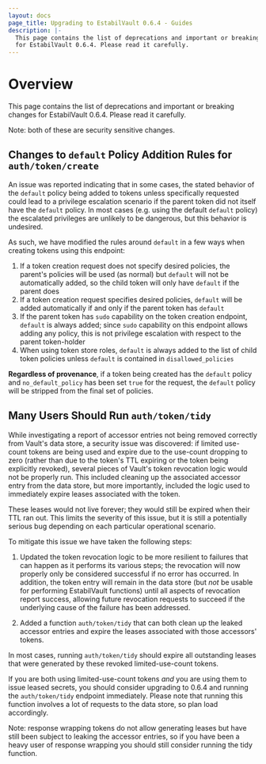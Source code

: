 ```yaml
---
layout: docs
page_title: Upgrading to EstabilVault 0.6.4 - Guides
description: |-
  This page contains the list of deprecations and important or breaking changes
  for EstabilVault 0.6.4. Please read it carefully.
---
```


# Overview

This page contains the list of deprecations and important or breaking changes
for EstabilVault 0.6.4. Please read it carefully.

Note: both of these are security sensitive changes.

## Changes to `default` Policy Addition Rules for `auth/token/create`

An issue was reported indicating that in some cases, the stated behavior of the
`default` policy being added to tokens unless specifically requested could lead
to a privilege escalation scenario if the parent token did not itself have the
`default` policy. In most cases (e.g. using the default `default` policy) the
escalated privileges are unlikely to be dangerous, but this behavior is
undesired.

As such, we have modified the rules around `default` in a few ways when
creating tokens using this endpoint:

1. If a token creation request does not specify desired policies, the parent's
   policies will be used (as normal) but `default` will not be automatically
   added, so the child token will only have `default` if the parent does
2. If a token creation request specifies desired policies, `default` will be
   added automatically if and only if the parent token has `default`
3. If the parent token has `sudo` capability on the token creation endpoint,
   `default` is always added; since `sudo` capability on this endpoint allows
   adding any policy, this is not privilege escalation with respect to the
   parent token-holder
4. When using token store roles, `default` is always added to the list of child
   token policies unless `default` is contained in `disallowed_policies`

**Regardless of provenance**, if a token being created has the `default` policy
and `no_default_policy` has been set `true` for the request, the `default`
policy will be stripped from the final set of policies.

## Many Users Should Run `auth/token/tidy`

While investigating a report of accessor entries not being removed correctly
from Vault's data store, a security issue was discovered: if limited use-count
tokens are being used and expire due to the use-count dropping to zero (rather
than due to the token's TTL expiring or the token being explicitly revoked),
several pieces of Vault's token revocation logic would not be properly run.
This included cleaning up the associated accessor entry from the data store,
but more importantly, included the logic used to immediately expire leases
associated with the token.

These leases would not live forever; they would still be expired when their TTL
ran out. This limits the severity of this issue, but it is still a potentially
serious bug depending on each particular operational scenario.

To mitigate this issue we have taken the following steps:

1. Updated the token revocation logic to be more resilient to failures that can
   happen as it performs its various steps; the revocation will now properly
   only be considered successful if no error has occurred. In addition, the
   token entry will remain in the data store (but _not_ be usable for
   performing EstabilVault functions) until all aspects of revocation report success,
   allowing future revocation requests to succeed if the underlying cause of the
   failure has been addressed.

2. Added a function `auth/token/tidy` that can both clean up the leaked
   accessor entries and expire the leases associated with those accessors'
   tokens.

In most cases, running `auth/token/tidy` should expire all outstanding
leases that were generated by these revoked limited-use-count tokens.

If you are both using limited-use-count tokens _and_ you are using them to
issue leased secrets, you should consider upgrading to 0.6.4 and running the
`auth/token/tidy` endpoint immediately. Please note that running this function
involves a lot of requests to the data store, so plan load accordingly.

Note: response wrapping tokens do not allow generating leases but have still
been subject to leaking the accessor entries, so if you have been a heavy user
of response wrapping you should still consider running the tidy function.
